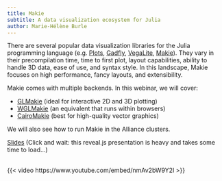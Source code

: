 ```yaml
---
title: Makie
subtitle: A data visualization ecosystem for Julia
author: Marie-Hélène Burle
---
```


:::{.def}

There are several popular data visualization libraries for the Julia programming language (e.g. [Plots](https://github.com/JuliaPlots/Plots.jl), [Gadfly](https://github.com/GiovineItalia/Gadfly.jl), [VegaLite](https://github.com/queryverse/VegaLite.jl), [Makie](https://github.com/MakieOrg/Makie.jl)). They vary in their precompilation time, time to first plot, layout capabilities, ability to handle 3D data, ease of use, and syntax style. In this landscape, Makie focuses on high performance, fancy layouts, and extensibility.

Makie comes with multiple backends. In this webinar, we will cover:

- [GLMakie](https://docs.makie.org/stable/documentation/backends/glmakie/) (ideal for interactive 2D and 3D plotting)
- [WGLMakie](https://docs.makie.org/stable/documentation/backends/wglmakie/) (an equivalent that runs within browsers)
- [CairoMakie](https://docs.makie.org/stable/documentation/backends/cairomakie/) (best for high-quality vector graphics)

We will also see how to run Makie in the Alliance clusters.

:::

[Slides](makie_slides.qmd){.btn .btn-outline-primary} [(Click and wait: this reveal.js presentation is heavy and takes some time to load...)]{.inlinenote}
<br><br>

{{< video https://www.youtube.com/embed/nmAv2bW9Y2I >}}
